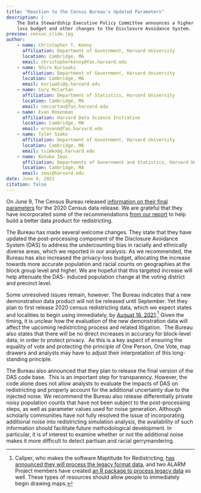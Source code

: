 ```yaml
---
title: "Reaction to the Census Bureau's Updated Parameters"
description: |
    The Data Stewardship Executive Policy Committee announces a higher privacy 
    loss budget and other changes to the Disclosure Avoidance System.
preview: census_slide.jpg
author:
    - name: Christopher T. Kenny
      affiliation: Department of Government, Harvard University
      location: Cambridge, MA
      email: christopherkenny@fas.harvard.edu
    - name: Shiro Kuriwaki
      affiliation: Department of Government, Harvard University
      location: Cambridge, MA
      email: kuriwaki@g.harvard.edu
    - name: Cory McCartan
      affiliation: Department of Statistics, Harvard University
      location: Cambridge, MA
      email: cmccartan@fas.harvard.edu
    - name: Evan Rosenman
      affiliation: Harvard Data Science Initiative
      location: Cambridge, MA
      email: erosenm@fas.harvard.edu
    - name: Tyler Simko
      affiliation: Department of Government, Harvard University
      location: Cambridge, MA
      email: tsimko@g.harvard.edu
    - name: Kosuke Imai
      affiliation: Departments of Government and Statistics, Harvard University
      location: Cambridge, MA
      email: imai@harvard.edu
date: June 9, 2021
citation: false
---
```


On June 9, The Census Bureau released [information on their final 
parameters](https://www.census.gov/newsroom/press-releases/2021/2020-census-key-parameters.html)
for the 2020 Census data release. We are grateful that they have incorporated
some of the recommendations [from our report](https://arxiv.org/abs/2105.14197)
to help build a better data product for redistricting.

The Bureau has made several welcome changes. They state that they have updated
the post-processing component of the Disclosure Avoidance System (DAS) to
address the undercounting bias in racially and ethnically diverse areas, which
we reported in our analysis. As we recommended, the Bureau has also increased
the privacy-loss budget, allocating the increase towards more accurate
population and racial counts on geographies at the block group level and higher.
We are hopeful that this targeted increase will help attenuate the DAS- induced
population change at the voting district and precinct level.

Some unresolved issues remain, however. The Bureau indicates that a new
demonstration data product will not be released until September. Yet they plan
to first release 2020 census redistricting data, which we expect states and
localities to begin using immediately, by [August 16,
2021](https://www.census.gov/newsroom/press-releases/2021/2020-census-apportionment-results.html).[^1]
Given the timing, it is unclear how the evaluation of the new demonstration data
will affect the upcoming redistricting process and related litigation.  The
Bureau also states that there will be no direct increases in accuracy for
block-level data, in order to protect privacy.  As this is a key aspect of
ensuring the equality of vote and protecting the principle of One Person, One
Vote, map drawers and analysts may have to adjust their interpretation of this
long-standing principle.

[^1]: Caliper, who makes the software Maptitude for Redistricting, [has
    announced they will process the legacy format
    data](https://www.caliper.com/learning-redistricting/index.php/articles/when-will-i-receive-my-2020-redistricting-data/),
    and two ALARM Project members have created [an R package to process legacy
    data](https://corymccartan.github.io/PL94171/) as well. These types of
    resources should allow people to immediately begin drawing maps.

The Bureau also announced that they plan to release the final version of the DAS
code base.  This is an important step for transparency. However, the code alone
does not allow analysts to evaluate the impacts of DAS on redistricting and
properly account for the additional uncertainty due to the injected noise. We
recommend the Bureau also release differentially private noisy population counts
that have not been subject to the post-processing steps, as well as parameter
values used for noise generation. Although scholarly communities have not fully
resolved the issue of incorporating additional noise into redistricting
simulation analysis, the availability of such information should facilitate
future methodological development. In particular, it is of interest to examine
whether or not the additional noise makes it more difficult to detect partisan
and racial gerrymandering.

